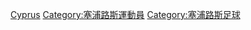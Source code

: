 {{categoryTOC}}
{{Commonscat|Association football players from Cyprus}}

[[Category:各國足球運動員|Cyprus]]
[[Category:塞浦路斯運動員|Category:塞浦路斯運動員]]
[[Category:塞浦路斯足球|Category:塞浦路斯足球]]
